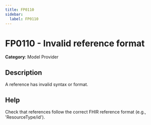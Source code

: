 ```yaml
---
title: FP0110
sidebar:
  label: FP0110
---
```


# FP0110 - Invalid reference format

**Category**: Model Provider

## Description

A reference has invalid syntax or format.

## Help

Check that references follow the correct FHIR reference format (e.g., 'ResourceType/id').
